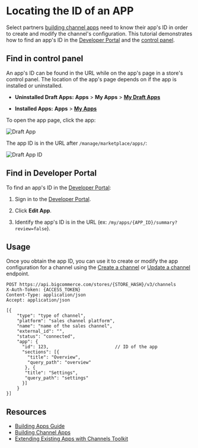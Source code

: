 # Locating the ID of an APP



Select partners [building channel apps](/api-docs/channels/guide/building-channel-apps) need to know their app's ID in order to create and modify the channel's configuration. This tutorial demonstrates how to find an app's ID in the [Developer Portal](#find-in-developer-portal) and the [control panel](#find-in-control-panel).



## Find in control panel
An app's ID can be found in the URL while on the app's page in a store's control panel. The location of the app's page depends on if the app is installed or uninstalled.

* **Uninstalled Draft Apps:** **Apps** > **My Apps** > [**My Draft Apps**](https://login.bigcommerce.com/deep-links/manage/marketplace/apps/my-apps/drafts)

* **Installed Apps:** **Apps** > [**My Apps**](https://login.bigcommerce.com/deep-links/manage/marketplace/apps/my-apps)


To open the app page, click the app:

![Draft App](https://storage.googleapis.com/bigcommerce-production-dev-center/images/apps/apps-id-01.png "Draft App")

The app ID is in the URL after `/manage/marketplace/apps/`:

![Draft App ID](https://storage.googleapis.com/bigcommerce-production-dev-center/images/apps/apps-id-02.png "Draft App ID")

## Find in Developer Portal


To find an app's ID in the [Developer Portal](https://devtools.bigcommerce.com/my/apps):
1. Sign in to the [Developer Portal](https://devtools.bigcommerce.com/my/apps).

2. Click **Edit App**.

3. Identify the app's ID is in the URL (ex: `/my/apps/{APP_ID}/summary?review=false`).


## Usage

Once you obtain the app ID, you can use it to create or modify the app configuration for a channel using the [Create a channel](/api-reference/store-management/channels/channels/createchannel) or [Update a channel](/api-reference/store-management/channels/channels/updatechannel) endpoint.

```http filename="Example request: Create a channel with app configuration" showLineNumbers copy
POST https://api.bigcommerce.com/stores/{STORE_HASH}/v3/channels
X-Auth-Token: {ACCESS_TOKEN}
Content-Type: application/json
Accept: application/json

[{
    "type": "type of channel",
    "platform": "sales channel platform",
    "name": "name of the sales channel",
    "external_id": "",
    "status": "connected",
    "app": {
      "id": 123,                         // ID of the app
      "sections": [{
        "title": "Overview",
        "query_path": "overview"
       }, {
       "title": "Settings",
       "query_path": "settings"
      }]
    }
}]
```

## Resources
* [Building Apps Guide](/api-docs/getting-started/building-apps-bigcommerce/building-apps)
* [Building Channel Apps](/api-docs/channels/guide/building-channel-apps)
* [Extending Existing Apps with Channels Toolkit](/api-docs/channels/extending-existing-apps)
